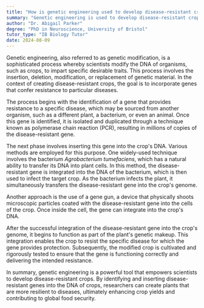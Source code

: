```yaml
---
title: "How is genetic engineering used to develop disease-resistant crops?"
summary: "Genetic engineering is used to develop disease-resistant crops by altering their DNA to include disease-resistant genes."
author: "Dr. Abigail Parker"
degree: "PhD in Neuroscience, University of Bristol"
tutor_type: "IB Biology Tutor"
date: 2024-08-09
---
```


Genetic engineering, also referred to as genetic modification, is a sophisticated process whereby scientists modify the DNA of organisms, such as crops, to impart specific desirable traits. This process involves the insertion, deletion, modification, or replacement of genetic material. In the context of creating disease-resistant crops, the goal is to incorporate genes that confer resistance to particular diseases.

The process begins with the identification of a gene that provides resistance to a specific disease, which may be sourced from another organism, such as a different plant, a bacterium, or even an animal. Once this gene is identified, it is isolated and duplicated through a technique known as polymerase chain reaction (PCR), resulting in millions of copies of the disease-resistant gene.

The next phase involves inserting this gene into the crop's DNA. Various methods are employed for this purpose. One widely-used technique involves the bacterium *Agrobacterium tumefaciens*, which has a natural ability to transfer its DNA into plant cells. In this method, the disease-resistant gene is integrated into the DNA of the bacterium, which is then used to infect the target crop. As the bacterium infects the plant, it simultaneously transfers the disease-resistant gene into the crop's genome.

Another approach is the use of a gene gun, a device that physically shoots microscopic particles coated with the disease-resistant gene into the cells of the crop. Once inside the cell, the gene can integrate into the crop's DNA.

After the successful integration of the disease-resistant gene into the crop's genome, it begins to function as part of the plant's genetic makeup. This integration enables the crop to resist the specific disease for which the gene provides protection. Subsequently, the modified crop is cultivated and rigorously tested to ensure that the gene is functioning correctly and delivering the intended resistance.

In summary, genetic engineering is a powerful tool that empowers scientists to develop disease-resistant crops. By identifying and inserting disease-resistant genes into the DNA of crops, researchers can create plants that are more resilient to diseases, ultimately enhancing crop yields and contributing to global food security.
    